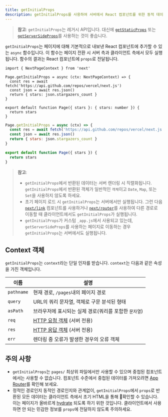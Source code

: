 ```yaml
---
title: getInitialProps
description: getInitialProps를 사용하여 서버에서 React 컴포넌트를 위한 동적 데이터를 가져옵니다.
---
```


> **참고**: `getInitialProps`는 레거시 API입니다. 대신에 [`getStaticProps`](/docs/pages/building-your-application/data-fetching/get-static-props) 또는 [`getServerSideProps`](/docs/pages/building-your-application/data-fetching/get-server-side-props)를 사용하는 것이 좋습니다.

`getInitialProps`는 페이지에 대해 기본적으로 내보낸 React 컴포넌트에 추가할 수 있는 `async` 함수입니다. 이 함수는 페이지 전환 시 서버 측과 클라이언트 측에서 모두 실행됩니다. 함수의 결과는 React 컴포넌트에 `props`로 전달됩니다.

```tsx filename="pages/index.tsx" switcher
import { NextPageContext } from 'next'

Page.getInitialProps = async (ctx: NextPageContext) => {
  const res = await fetch('https://api.github.com/repos/vercel/next.js')
  const json = await res.json()
  return { stars: json.stargazers_count }
}

export default function Page({ stars }: { stars: number }) {
  return stars
}
```

```jsx filename="pages/index.js" switcher
Page.getInitialProps = async (ctx) => {
  const res = await fetch('https://api.github.com/repos/vercel/next.js')
  const json = await res.json()
  return { stars: json.stargazers_count }
}

export default function Page({ stars }) {
  return stars
}
```

> **참고**:
>
> - `getInitialProps`에서 반환된 데이터는 서버 렌더링 시 직렬화됩니다. `getInitialProps`에서 반환된 객체가 일반적인 `객체`이고 `Date`, `Map`, 또는 `Set`을 사용하지 않도록 하세요.
> - 초기 페이지 로드 시 `getInitialProps`는 서버에서만 실행됩니다. 그런 다음 [`next/link`](/docs/pages/api-reference/components/link) 컴포넌트를 사용하거나 [`next/router`](/docs/pages/api-reference/functions/use-router)를 사용하여 다른 경로로 이동할 때 클라이언트에서도 `getInitialProps`가 실행됩니다.
> - `getInitialProps`가 커스텀 `_app.js`에서 사용되고 있는데, `getServerSideProps`를 사용하는 페이지로 이동하는 경우 `getInitialProps`는 서버에서도 실행됩니다.

## Context 객체

`getInitialProps`는 `context`라는 단일 인자를 받습니다. `context`는 다음과 같은 속성을 가진 객체입니다.

| 이름       | 설명                                                                                           |
| ---------- | ---------------------------------------------------------------------------------------------- |
| `pathname` | 현재 경로, `/pages`내의 페이지 경로                                                            |
| `query`    | URL의 쿼리 문자열, 객체로 구문 분석된 형태                                                     |
| `asPath`   | 브라우저에 표시되는 실제 경로(쿼리를 포함한 `문자열`)                                          |
| `req`      | [HTTP 요청 객체](https://nodejs.org/api/http.html#http_class_http_incomingmessage) (서버 전용) |
| `res`      | [HTTP 응답 객체](https://nodejs.org/api/http.html#http_class_http_serverresponse) (서버 전용)  |
| `err`      | 렌더링 중 오류가 발생한 경우의 오류 객체                                                       |

## 주의 사항

- `getInitialProps`는 `pages/` 최상위 파일에서만 사용할 수 있으며 중첩된 컴포넌트에서는 사용할 수 없습니다. 컴포넌트 수준에서 중첩된 데이터를 가져오려면 [App Router](/docs/app/building-your-application/data-fetching)를 확인해 보세요.
- 정적인 경로인지 동적인 경로인지와 관계없이, `getInitialProps`에서 `props`로 반환된 모든 데이터는 클라이언트 측에서 초기 HTML을 통해 확인할 수 있습니다. 이는 페이지가 올바르게 [hydrate](https://react.dev/reference/react-dom/hydrate) 되도록 하기 위한 것입니다. 클라이언트에서 사용하면 안 되는 민감한 정보를 `props`에 전달하지 않도록 주의하세요.
